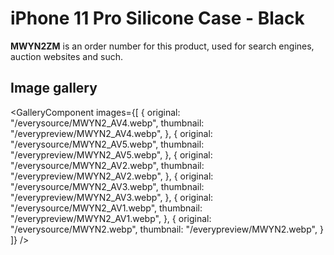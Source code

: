 
# iPhone 11 Pro Silicone Case - Black

<Callout type='info' emoji='👉🏻'>**MWYN2ZM** is an order number for this product, used for search engines, auction websites and such.</Callout>

## Image gallery

<GalleryComponent
    images={[
      {
        original: "/everysource/MWYN2_AV4.webp",
        thumbnail: "/everypreview/MWYN2_AV4.webp",
      },
      {
        original: "/everysource/MWYN2_AV5.webp",
        thumbnail: "/everypreview/MWYN2_AV5.webp",
      },
      {
        original: "/everysource/MWYN2_AV2.webp",
        thumbnail: "/everypreview/MWYN2_AV2.webp",
      },
      {
        original: "/everysource/MWYN2_AV3.webp",
        thumbnail: "/everypreview/MWYN2_AV3.webp",
      },
      {
        original: "/everysource/MWYN2_AV1.webp",
        thumbnail: "/everypreview/MWYN2_AV1.webp",
      },
      {
        original: "/everysource/MWYN2.webp",
        thumbnail: "/everypreview/MWYN2.webp",
      }
    ]}
  />
